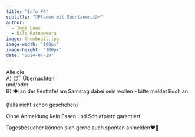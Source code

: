 ```yaml
---
title: "Info #4"
subtitle: "🤷Planen mit Spontanen…😝♂"
author:
  - Inga Laas
  - Nils Ratnaweera
image: thumbnail.jpg
image-width: "100px"
image-height: "100px"
date: "2024-07-29"
---
```


<!-- https://pixabay.com/photos/seagulls-flight-flock-flying-birds-815304/ -->

Alle die<br>
A) 😴 Übernachten <br>
und/oder<br>
B) 🍽️ an der Festtafel am Samstag dabei sein wollen - bitte meldet Euch an. 

(falls nicht schon geschehen)

Ohne Anmeldung 
kein Essen und Schlafplatz garantiert. 

Tagesbesucher können sich gerne auch spontan anmelden❤️‍🔥